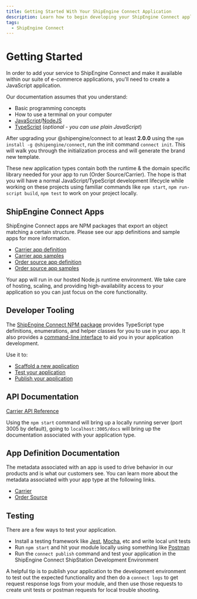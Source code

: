 ```yaml
---
title: Getting Started With Your ShipEngine Connect Application
description: Learn how to begin developing your ShipEngine Connect application
tags:
  - ShipEngine Connect
---
```


Getting Started
================

In order to add your service to ShipEngine Connect and make it available within our suite of e-commerce applications,
you'll need to create a JavaScript application.

Our documentation assumes that you understand:
* Basic programming concepts
* How to use a terminal on your computer
* [JavaScript](https://developer.mozilla.org/en-US/docs/Web/JavaScript)/[NodeJS](https://nodejs.org/)
* [TypeScript](https://www.typescriptlang.org/) (_optional - you can use plain JavaScript_)

After upgrading your @shipengine/connect to at least **2.0.0** using the `npm install -g @shipengine/connect`, run the init command `connect init`.
This will walk you through the initialization process and will generate the brand new template.

These new application types contain both the runtime & the domain specific library needed for your app to run (Order Source/Carrier).
The hope is that you will have a normal JavaScript/TypeScript development lifecycle while working on these projects
using familiar commands like `npm start`, `npm run-script build`, `npm test` to work on your project locally.

ShipEngine Connect Apps
------------------------
ShipEngine Connect apps are NPM packages that export an object matching a certain structure. Please see our app definitions and sample apps for more information.

* [Carrier app definition](./app-definition/carrier.mdx)
* [Carrier app samples](https://github.com/ShipEngine/connect/tree/master/samples/carrier)
* [Order source app definition](./app-definition/order-source.mdx)
* [Order source app samples](https://github.com/ShipEngine/connect/tree/master/samples/order-source)

Your app will run in our hosted Node.js runtime environment. We take care of hosting, scaling, and providing high-availability access to your application 
so you can just focus on the core functionality.

Developer Tooling
------------------------------------------
The [ShipEngine Connect NPM package](https://www.npmjs.com/package/@shipengine/connect) provides TypeScript type definitions, enumerations,
and helper classes for you to use in your app. It also provides a [command-line interface](./cli.mdx) to aid you in your application development.

Use it to:
* [Scaffold a new application](create-first-app.mdx#create-new-project)
* [Test your application](testing/index.mdx)
* [Publish your application](publish.mdx)

API Documentation
------------------------------------------
[Carrier API Reference](https://shipstation.github.io/integrations-shipping/carrierapi-redoc.html)

Using the `npm start` command will bring up a locally running server (port 3005 by default), going to `localhost:3005/docs` will bring up the documentation associated with your application type.

App Definition Documentation
------------------------------------------
The metadata associated with an app is used to drive behavior in our products and is what our customers see.
You can learn more about the metadata associated with your app type at the following links.
* [Carrier](./app-definition/carrier.mdx)
* [Order Source](./app-definition/order-source.mdx)

Testing
------------------------------------------
There are a few ways to test your application.
 * Install a testing framework like [Jest](https://jestjs.io/), [Mocha](https://mochajs.org/), etc and write local unit tests
 * Run `npm start` and hit your module locally using something like [Postman](https://www.postman.com/)
 * Run the `connect publish` command and test your application in the ShipEngine Connect ShipStation Development Environment

A helpful tip is to publish your application to the development environment to test out the expected functionality and then do a `connect logs` to get request response logs from your module,
and then use those requests to create unit tests or postman requests for local trouble shooting.

<Pager
  prev="../index.mdx" prevTitle="Introduction"
  next="structure.mdx" nextTitle="App Structure"
/>
